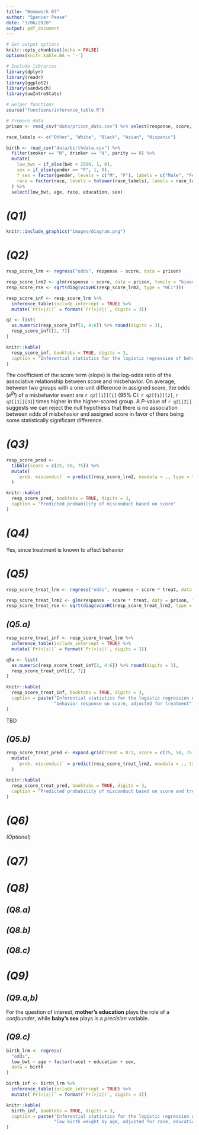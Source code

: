 ```yaml
---
title: "Homework 07"
author: "Spencer Pease"
date: "3/06/2020"
output: pdf_document
---
```


```r

# Set output options
knitr::opts_chunk$set(echo = FALSE)
options(knitr.kable.NA = '-')

# Include libraries
library(dplyr)
library(readr)
library(ggplot2)
library(sandwich)
library(uwIntroStats)

# Helper functions
source("functions/inference_table.R")

# Prepare data
prison <- read_csv("data/prison_data.csv") %>% select(response, score, treat)

race_labels <- c("Other", "White", "Black", "Asian", "Hispanic")

birth <- read_csv("data/birthdata.csv") %>%
  filter(smoker == "N", drinker == "N", parity == 0) %>%
  mutate(
    low_bwt = if_else(bwt < 2500, 1, 0),
    sex = if_else(gender == "F", 1, 0),
    f_sex = factor(gender, levels = c("M", "F"), labels = c("Male", "Female")),
    race = factor(race, levels = tolower(race_labels), labels = race_labels)
  ) %>%
  select(low_bwt, age, race, education, sex)

```

# _(Q1)_

```r
knitr::include_graphics("images/diagram.png")
```

# _(Q2)_

```r
resp_score_lrm <- regress("odds", response ~ score, data = prison)

resp_score_lrm2 <- glm(response ~ score, data = prison, family = "binomial")
resp_score_rse <- sqrt(diag(vcovHC(resp_score_lrm2, type = "HC1")))
```

```r
resp_score_inf <- resp_score_lrm %>%
  inference_table(include_intercept = TRUE) %>%
  mutate(`Pr(>|z|)` = format(`Pr(>|z|)`, digits = 3))

q2 <- list(
  as.numeric(resp_score_inf[2, 4:6]) %>% round(digits = 3),
  resp_score_inf[[2, 7]]
)

knitr::kable(
  resp_score_inf, booktabs = TRUE, digits = 3,
  caption = "Inferential statistics for the logistic regression of behavior response on score"
)
```

The coefficient of the score term (slope) is the log-odds ratio of the
associative relationship between score and misbehavior. On average, between two
groups with a one-unit difference in assigned score, the odds ($e^{\beta_1}$) of
a misbehavior event are `r q2[[1]][1]` (95% CI: `r q2[[1]][2]`, `r q2[[1]][3]`)
times higher in the higher-scored group. A _P_-value of `r q2[[2]]` suggests we
can reject the null hypothesis that there is no association between odds of
misbehavior and assigned score in favor of there being some statistically
significant difference.

# _(Q3)_

```r
resp_score_pred <-
  tibble(score = c(25, 50, 75)) %>%
  mutate(
    `prob. misconduct` = predict(resp_score_lrm2, newdata = ., type = "response")
  )

knitr::kable(
  resp_score_pred, booktabs = TRUE, digits = 3,
  caption = "Predicted probability of misconduct based on score"
)
```


# _(Q4)_

Yes, since treatment is known to affect behavior


# _(Q5)_

```r
resp_score_treat_lrm <- regress("odds", response ~ score * treat, data = prison)

resp_score_treat_lrm2 <- glm(response ~ score * treat, data = prison, family = "binomial")
resp_score_treat_rse <- sqrt(diag(vcovHC(resp_score_treat_lrm2, type = "HC1")))
```

## _(Q5.a)_

```r
resp_score_treat_inf <- resp_score_treat_lrm %>%
  inference_table(include_intercept = TRUE) %>%
  mutate(`Pr(>|z|)` = format(`Pr(>|z|)`, digits = 3))

q5a <- list(
  as.numeric(resp_score_treat_inf[2, 4:6]) %>% round(digits = 3),
  resp_score_treat_inf[[2, 7]]
)

knitr::kable(
  resp_score_treat_inf, booktabs = TRUE, digits = 3,
  caption = paste("Inferential statistics for the logistic regression of",
                  "behavior response on score, adjusted for treatment")
)
```

TBD

## _(Q5.b)_

```r
resp_score_treat_pred <- expand.grid(treat = 0:1, score = c(25, 50, 75)) %>%
  mutate(
    `prob. misconduct` = predict(resp_score_treat_lrm2, newdata = ., type = "response")
  )

knitr::kable(
  resp_score_treat_pred, booktabs = TRUE, digits = 3,
  caption = "Predicted probability of misconduct based on score and treatment"
)
```

# _(Q6)_

_(Optional)_

# _(Q7)_



# _(Q8)_
## _(Q8.a)_
## _(Q8.b)_
## _(Q8.c)_

# _(Q9)_

## _(Q9.a,b)_

For the question of interest, **mother's education** plays the role of a
_confounder_, while **baby's sex** plays is a _precision_ variable.

## _(Q9.c)_

```r
birth_lrm <- regress(
  "odds",
  low_bwt ~ age + factor(race) + education + sex,
  data = birth
)
```

```r
birth_inf <- birth_lrm %>%
  inference_table(include_intercept = TRUE) %>%
  mutate(`Pr(>|z|)` = format(`Pr(>|z|)`, digits = 3))

knitr::kable(
  birth_inf, booktabs = TRUE, digits = 3,
  caption = paste("Inferential statistics for the logistic regression of",
                  "low birth weight by age, adjusted for race, education, and sex")
)
```


